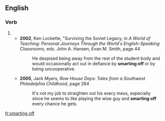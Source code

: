 ==English==

===Verb===
{{head|en|present participle}}

# {{present participle of|smart off|lang=en}}
#* '''2002''', Ken Lockette, "Surviving the Soviet Legacy, in ''A World of Teaching: Personal Journeys Through the World's English-Speaking Classrooms'', eds. John A. Hansen, Evan M. Smith, page 44
#*: He despised being away from the rest of the student body and would occasionally act out in defiance by '''smarting off''' or by being uncooperative.
#* '''2005''', Jack Myers, ''Row House Days: Tales from a Southwest Philadelphia Childhood'', page 264
#*: It's not my job to straighten out his every mess, especially since he seems to like playing the wise guy and '''smarting off''' every chance he gets.

[[fr:smarting off]]